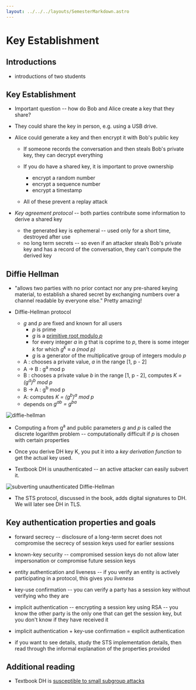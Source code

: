 ```yaml
---
layout: ../../../layouts/SemesterMarkdown.astro
---
```


# Key Establishment

## Introductions

- introductions of two students

## Key Establishment

- Important question -- how do Bob and Alice create a key that they share?

- They could share the key in person, e.g. using a USB drive.
- Alice could generate a key and then encrypt it with Bob's public key

  - If someone records the conversation and then steals Bob's private key, they
    can decrypt everything

  - If you do have a shared key, it is important to prove ownership
    - encrypt a random number
    - encrypt a sequence number
    - encrypt a timestamp
  - All of these prevent a replay attack

- _Key agreement protocol_ -- both parties contribute some information to derive
  a shared key
  - the generated key is ephemeral -- used only for a short time, destroyed
    after use
  - no long term secrets -- so even if an attacker steals Bob's private key and
    has a record of the conversation, they can't compute the derived key

## Diffie Hellman

- "allows two parties with no prior contact nor any pre-shared keying material,
  to establish a shared secret by exchanging numbers over a channel readable by
  everyone else." Pretty amazing!

- Diffie-Hellman protocol
  - _g_ and _p_ are fixed and known for all users
    - _p_ is prime
    - _g_ is a
      [primitive root modulo _p_](https://en.wikipedia.org/wiki/Primitive_root_modulo_n)
    - for every integer _a_ in _g_ that is coprime to _p_, there is some integer
      _k_ for which _g<sup>k</sup> ≡ a (mod p)_
    - _g_ is a generator of the multiplicative group of integers modulo _p_
  - A : chooses a private value, _a_ in the range [1, p - 2]
  - A → B : g<sup>a</sup> mod p
  - B : chooses a private value _b_ in the range [1, p - 2], computes _K =
    (g<sup>a</sup>)<sup>b</sup> mod p_
  - B → A : g<sup>b</sup> mod p
  - A: computes _K = (g<sup>b</sup>)<sup>a</sup> mod p_
  - depends on _g<sup>ab</sup> = g<sup>ba</sup>_

![diffie-hellman](/images/notes/diffie-hellman-wikipedia.png)

- Computing a from g<sup>a</sup> and public parameters _g_ and _p_ is called the
  discrete logarithm problem -- computationally difficult if _p_ is chosen with
  certain properties

- Once you derive DH key K, you put it into a _key derivation function_ to get
  the actual key used.

- Textbook DH is unauthenticated -- an active attacker can easily subvert it.

![subverting unauthenticated Diffie-Hellman](/images/security-book/figure-4.4.png)

- The STS protocol, discussed in the book, adds digital signatures to DH. We
  will later see DH in TLS.

## Key authentication properties and goals

- forward secrecy -- disclosure of a long-term secret does not compromise the
  secrecy of session keys used for earlier sessions

- known-key security -- compromised session keys do not allow later
  impersonation or compromise future session keys

- entity authentication and liveness -- if you verify an entity is actively
  participating in a protocol, this gives you _liveness_

- key-use confirmation -- you can verify a party has a session key without
  verifying who they are

- implicit authentication -- encrypting a session key using RSA -- you know the
  other party is the only one that can get the session key, but you don't know
  if they have received it

- implicit authentication + key-use confirmation = explicit authentication

- if you want to see details, study the STS implementation details, then read
  through the informal explanation of the properties provided

## Additional reading

- Textbook DH is
  [susceptible to small subgroup attacks](https://github.com/ashutosh1206/Crypton/blob/master/Diffie-Hellman-Key-Exchange/Attack-Small-Subgroup-Confinement/README.md)
